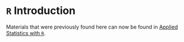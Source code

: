 # `R` Introduction

Materials that were previously found here can now be found in [Applied Statistics with `R`](http://daviddalpiaz.github.io/appliedstats/).

